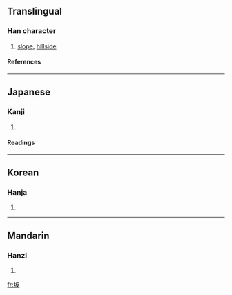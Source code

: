 {{see|阪}}

==Translingual==
===Han character===
{{Han char|rn=32|rad=土|as=04|sn=7|four=|canj=土竹水 (GHE)}}
# [[slope]], [[hillside]]
====References====
{{Han ref|kx=0224.260|dkj=04910|dj=0459.140|hdz=10423.090|uh=5742|ud=22338}}

----
==Japanese==
===Kanji===
{{ja-kanji|grade=3|rs=土04}}
# {{defn|Japanese}} 
====Readings====
{{ja-readings|on=[[はん]] (han)|kun=[[さか]] (saka)}}
----
==Korean==
===Hanja===
{{ko-hanja|hangeul=판|rv=pan|mr=p'an}}
# {{defn|Korean}}
----
==Mandarin==
===Hanzi===
{{cmn-hanzi|tra=阪|pin=[[bǎn]] (ban3)|wg=pan<sup>3</sup>}}
# {{defn|Mandarin}}

[[fr:坂]]